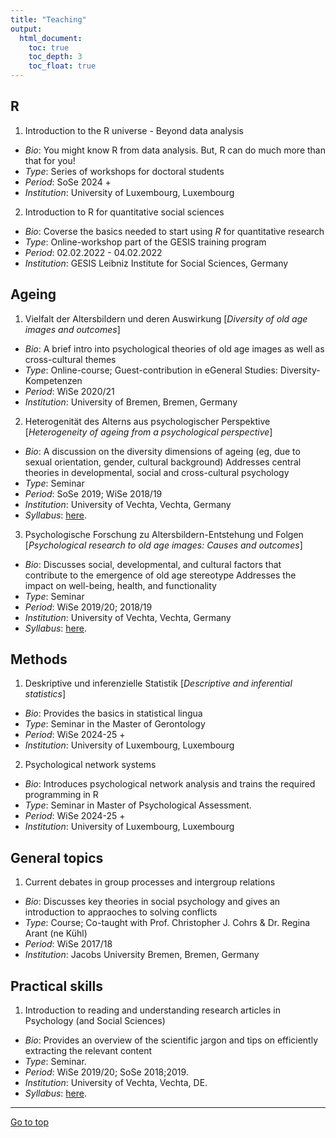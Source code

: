 ```yaml
---
title: "Teaching"
output: 
  html_document:
    toc: true
    toc_depth: 3
    toc_float: true
---
```


## R

(1) Introduction to the R universe - Beyond data analysis

- *Bio*: You might know R from data analysis. But, R can do much more than that for you!
- *Type*: Series of workshops for doctoral students
- *Period*: SoSe 2024 +
- *Institution*: University of Luxembourg, Luxembourg

(2) Introduction to R for quantitative social sciences

- *Bio*: Coverse the basics needed to start using *R* for quantitative research
- *Type*: Online-workshop part of the GESIS training program
- *Period*: 02.02.2022 - 04.02.2022
- *Institution*: GESIS Leibniz Institute for Social Sciences, Germany

## Ageing

(1) Vielfalt der Altersbildern und deren Auswirkung [*Diversity of old age images and outcomes*]

- *Bio*: A brief intro into psychological theories of old age images as well as cross-cultural themes
- *Type*: Online-course; Guest-contribution in eGeneral Studies: Diversity-Kompetenzen
- *Period*: WiSe 2020/21
- *Institution*: University of Bremen, Bremen, Germany

(2) Heterogenität des Alterns aus psychologischer Perspektive [*Heterogeneity of ageing from a psychological perspective*]

- *Bio*:  A discussion on the diversity dimensions of ageing (eg, due to sexual orientation, gender, cultural background) Addresses central theories in developmental, social and cross-cultural psychology
- *Type*: Seminar
- *Period*: SoSe 2019; WiSe 2018/19
- *Institution*: University of Vechta, Vechta, Germany
- *Syllabus*: [here](https://osf.io/ac67f/).

(3) Psychologische Forschung zu Altersbildern-Entstehung und Folgen [*Psychological research to old age images: Causes and outcomes*]

- *Bio*: Discusses social, developmental, and cultural factors that contribute to the emergence of old age stereotype Addresses the impact on well-being, health, and functionality
- *Type*: Seminar
- *Period*: WiSe 2019/20; 2018/19
- *Institution*: University of Vechta, Vechta, Germany
- *Syllabus*: [here](https://osf.io/dzq52/).

## Methods

(1) Deskriptive und inferenzielle Statistik [*Descriptive and inferential statistics*]

- *Bio*: Provides the basics in statistical lingua
- *Type*: Seminar in the Master of Gerontology
- *Period*: WiSe 2024-25 +
- *Institution*: University of Luxembourg, Luxembourg

(2) Psychological network systems

- *Bio*: Introduces psychological network analysis and trains the required programming in R
- *Type*: Seminar in Master of Psychological Assessment.
- *Period*: WiSe 2024-25 +
- *Institution*: University of Luxembourg, Luxembourg


## General topics

(1) Current debates in group processes and intergroup relations

- *Bio*: Discusses key theories in social psychology and gives an introduction to appraoches to solving conflicts
- *Type*: Course; Co-taught with Prof. Christopher J. Cohrs & Dr. Regina Arant (ne Kühl)
- *Period*: WiSe 2017/18
- *Institution*: Jacobs University Bremen, Bremen, Germany


## Practical skills

(1) Introduction to reading and understanding research articles in Psychology (and Social Sciences)

- *Bio*: Provides an overview of the scientific jargon and tips on efficiently extracting the relevant content
- *Type*: Seminar.
- *Period*: WiSe 2019/20; SoSe 2018;2019.
- *Institution*: University of Vechta, Vechta, DE.
- *Syllabus*: [here](https://osf.io/e783s/).

___

<a href="#top"> Go to top </a>